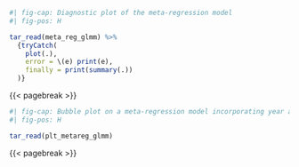 ```r
#| fig-cap: Diagnostic plot of the meta-regression model
#| fig-pos: H

tar_read(meta_reg_glmm) %>%
  {tryCatch(
    plot(.),
    error = \(e) print(e),
    finally = print(summary(.))
  )}

```

{{< pagebreak >}}

\KOMAoptions{paper=landscape,pagesize}
\recalctypearea

```r
#| fig-cap: Bubble plot on a meta-regression model incorporating year and diagnostic criteria as covariates in determining the prevalence of depression
#| fig-pos: H

tar_read(plt_metareg_glmm)

```

{{< pagebreak >}}

\KOMAoptions{paper=portrait,pagesize}
\recalctypearea

